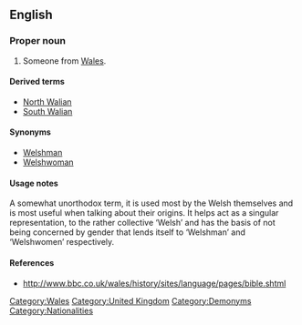 ==English==

===Proper noun===
{{en-Proper noun|Welsh}}

# Someone from [[Wales]].

====Derived terms====
* [[North Walian]]
* [[South Walian]]

====Synonyms====
* [[Welshman]]
* [[Welshwoman]]

====Usage notes====
A somewhat unorthodox term, it is used most by the Welsh themselves and is most useful when talking about their origins. It helps act as a singular representation, to the rather collective ‘Welsh’ and has the basis of not being concerned by gender that lends itself to ‘Welshman’ and ‘Welshwomen’ respectively.

====References====
* http://www.bbc.co.uk/wales/history/sites/language/pages/bible.shtml

[[Category:Wales]]
[[Category:United Kingdom]]
[[Category:Demonyms]]
[[Category:Nationalities]]
